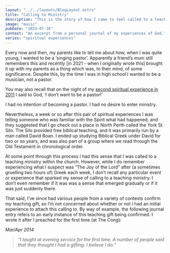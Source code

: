 ```yaml
---
layout: "../../layouts/BlogLayout.astro"
title: "Calling to Ministry"
description: "This is the story of how I came to feel called to a teaching ministry within the church."
image: "music"
pubDate: "2023-07-16"
context: "An excerpt from a personal journal of my experiences of God."
series: "spiritual experiences"
---
```


Every now and then, my parents like to tell me about how, when I was quite young, I wanted to be a ‘singing pastor’. Apparently a friend’s mum still remembers this and recently [in 2021 - when I originally wrote this] brought it up with my parents as a thing which was, to their mind, of some significance. Despite this, by the time I was in high school I wanted to be a musician, not a pastor.

You may also recall that on the night of my [second spiritual experience in 2011](https://rohannelson.com/blog/005-a-pair-of-spiritual-experiences-part-two) I said to God, ‘I don’t want to be a pastor!’

I had no intention of becoming a pastor. I had no desire to enter ministry.

Nevertheless, a week or so after this pair of spiritual experiences I was telling someone who was familiar with the Spirit what had happened, and they suggested that I go check out a place in North Perth called the York St Silo. The Silo provided free biblical teaching, and it was primarily run by a man called David Boan. I ended up studying Biblical Greek under David for two or so years, and was also part of a group where we read through the Old Testament in chronological order.

At some point through this process I had this sense that I was called to a teaching ministry within the church. However, while I do remember experiencing what I suspect was “The Joy of the Lord” after (a sometimes gruelling two hours of) Greek each week, I don’t recall any particular event or experience that sparked my sense of calling to a teaching ministry. I don’t even remember if it was was a sense that emerged gradually or if it was just suddenly there.

That said, I’ve since had various people from a variety of contexts confirm my teaching gift, so I’m not concerned about whether or not I had an initial experience to attach this calling to. By way of example, the following journal entry refers to an early instance of this teaching gift being confirmed. I wrote it after I preached for the first time (at The Cong):

_Mar/Apr 2014_

> _“I taught at evening service for the first time. A number of people said that they thought I had a gifting. I believe I do.“_
